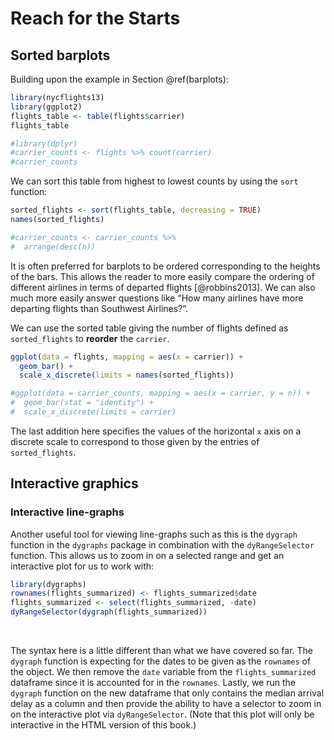 # Reach for the Starts {#appendixC}

## Sorted barplots

Building upon the example in Section \@ref(barplots):

```r
library(nycflights13)
library(ggplot2)
flights_table <- table(flights$carrier)
flights_table
```

```r
#library(dplyr)
#carrier_counts <- flights %>% count(carrier)
#carrier_counts
```

We can sort this table from highest to lowest counts by using the `sort` function:

```r
sorted_flights <- sort(flights_table, decreasing = TRUE)
names(sorted_flights)
```

```r
#carrier_counts <- carrier_counts %>%
#  arrange(desc(n))
```

It is often preferred for barplots to be ordered corresponding to the heights of the bars.  This allows the reader to more easily compare the ordering of different airlines in terms of departed flights [@robbins2013].  We can also much more easily answer questions like "How many airlines have more departing flights than Southwest Airlines?".

We can use the sorted table giving the number of flights defined as `sorted_flights` to **reorder** the `carrier`.

```r
ggplot(data = flights, mapping = aes(x = carrier)) +
  geom_bar() +
  scale_x_discrete(limits = names(sorted_flights))
```

```r
#ggplot(data = carrier_counts, mapping = aes(x = carrier, y = n)) +
#  geom_bar(stat = "identity") + 
#  scale_x_discrete(limits = carrier)
```

The last addition here specifies the values of the horizontal `x` axis on a discrete scale to correspond to those given by the entries of `sorted_flights`.  

## Interactive graphics


### Interactive line-graphs

Another useful tool for viewing line-graphs such as this is the `dygraph` function in the `dygraphs` package in combination with the `dyRangeSelector` function.  This allows us to zoom in on a selected range and get an interactive plot for us to work with:

```r
library(dygraphs)
rownames(flights_summarized) <- flights_summarized$date
flights_summarized <- select(flights_summarized, -date)
dyRangeSelector(dygraph(flights_summarized))
```

<br>

The syntax here is a little different than what we have covered so far.  The `dygraph` function is expecting for the dates to be given as the `rownames` of the object.  We then remove the `date` variable from the `flights_summarized` dataframe since it is accounted for in the `rownames`.  Lastly, we run the `dygraph` function on the new dataframe that only contains the median arrival delay as a column and then provide the ability to have a selector to zoom in on the interactive plot via `dyRangeSelector`.  (Note that this plot will only be interactive in the HTML version of this book.)

<!--
**`r paste0("(LC", chap, ".", (lc <- lc + 1), ")")`** Use the interactive line-graph to determine the highest median arrival delay for flights from NYC in 2013.  What date was it and what do you think contributed to it?


** ** What are three specific questions that can be more easily answered by looking at Figure 4.6 instead of Figure 4.5?

***

- Changing the labels of a plot (x-axis, y-axis)
- Changing the theme for ggplots (`ggthemes` package too)
- Adding `code_folding` and `code_download` to YAML
- `kable` function from `knitr`
- Reading in data from files in different formats
- Reshaping the data with `tidyr`

-->
